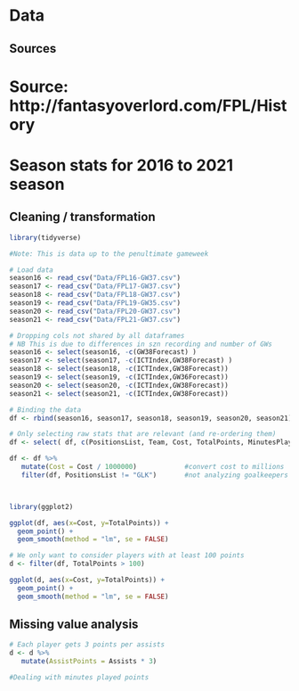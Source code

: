 # Data 

## Sources

# Source: http://fantasyoverlord.com/FPL/History
# Season stats for 2016 to 2021 season

## Cleaning / transformation



```r
library(tidyverse)

#Note: This is data up to the penultimate gameweek

# Load data
season16 <- read_csv("Data/FPL16-GW37.csv")
season17 <- read_csv("Data/FPL17-GW37.csv")
season18 <- read_csv("Data/FPL18-GW37.csv")
season19 <- read_csv("Data/FPL19-GW35.csv")
season20 <- read_csv("Data/FPL20-GW37.csv")
season21 <- read_csv("Data/FPL21-GW37.csv")

# Dropping cols not shared by all dataframes
# NB This is due to differences in szn recording and number of GWs
season16 <- select(season16, -c(GW38Forecast) )
season17 <- select(season17, -c(ICTIndex,GW38Forecast) )
season18 <- select(season18, -c(ICTIndex,GW38Forecast))
season19 <- select(season19, -c(ICTIndex,GW36Forecast))
season20 <- select(season20, -c(ICTIndex,GW38Forecast))
season21 <- select(season21, -c(ICTIndex,GW38Forecast))

# Binding the data
df <- rbind(season16, season17, season18, season19, season20, season21)

# Only selecting raw stats that are relevant (and re-ordering them)
df <- select( df, c(PositionsList, Team, Cost, TotalPoints, MinutesPlayed, GoalsScored, GoalsScoredPoints, Assists, CleanSheets, CleanSheetPoints, GoalsConceded, GoalsConcededPoints, PenaltiesMissed, OwnGoals, YellowCards, RedCards, Bonus, SelectedByPercent, LastSeasonPoints ))

df <- df %>% 
   mutate(Cost = Cost / 1000000)            #convert cost to millions
   filter(df, PositionsList != "GLK")       #not analyzing goalkeepers




```

```r

library(ggplot2)

ggplot(df, aes(x=Cost, y=TotalPoints)) + 
  geom_point() +
  geom_smooth(method = "lm", se = FALSE)

```

```r

# We only want to consider players with at least 100 points
d <- filter(df, TotalPoints > 100)

ggplot(d, aes(x=Cost, y=TotalPoints)) + 
  geom_point() +
  geom_smooth(method = "lm", se = FALSE)

```

## Missing value analysis

```r

# Each player gets 3 points per assists
d <- d %>% 
   mutate(AssistPoints = Assists * 3)

#Dealing with minutes played points

          

```

